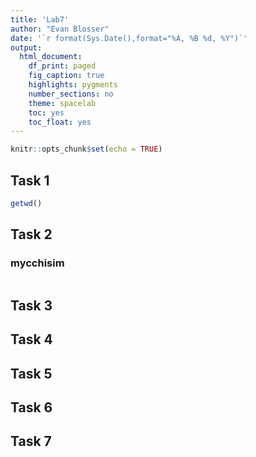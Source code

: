 ```yaml
---
title: 'Lab7'
author: "Evan Blosser"
date: '`r format(Sys.Date(),format="%A, %B %d, %Y")`'
output: 
  html_document:
    df_print: paged
    fig_caption: true
    highlights: pygments
    number_sections: no
    theme: spacelab
    toc: yes
    toc_float: yes
---
```


```r
knitr::opts_chunk$set(echo = TRUE)
```



## Task 1{.tabset}
```r
getwd()
```

## Task 2{.tabset}

### mycchisim
```r

```






## Task 3{.tabset}


## Task 4{.tabset}


## Task 5{.tabset}


## Task 6{.tabset}


## Task 7{.tabset}



